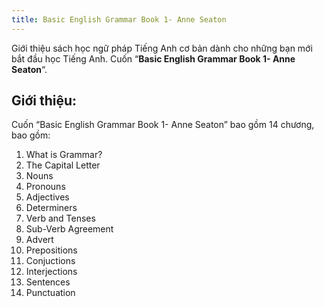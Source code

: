 ---
title: Basic English Grammar Book 1- Anne Seaton
---

Giới thiệu sách học ngữ pháp Tiếng Anh cơ bản dành cho những bạn mới bắt đầu học Tiếng Anh. Cuốn “**Basic English Grammar Book 1- Anne Seaton**“. 

## Giới thiệu:

Cuốn “Basic English Grammar Book 1- Anne Seaton” bao gồm 14 chương, bao gồm:
1. What is Grammar?
2. The Capital Letter
3. Nouns
4. Pronouns
5. Adjectives
6. Determiners
7. Verb and Tenses
8. Sub-Verb Agreement
9. Advert
10. Prepositions
11. Conjuctions
12. Interjections
13. Sentences
14. Punctuation

